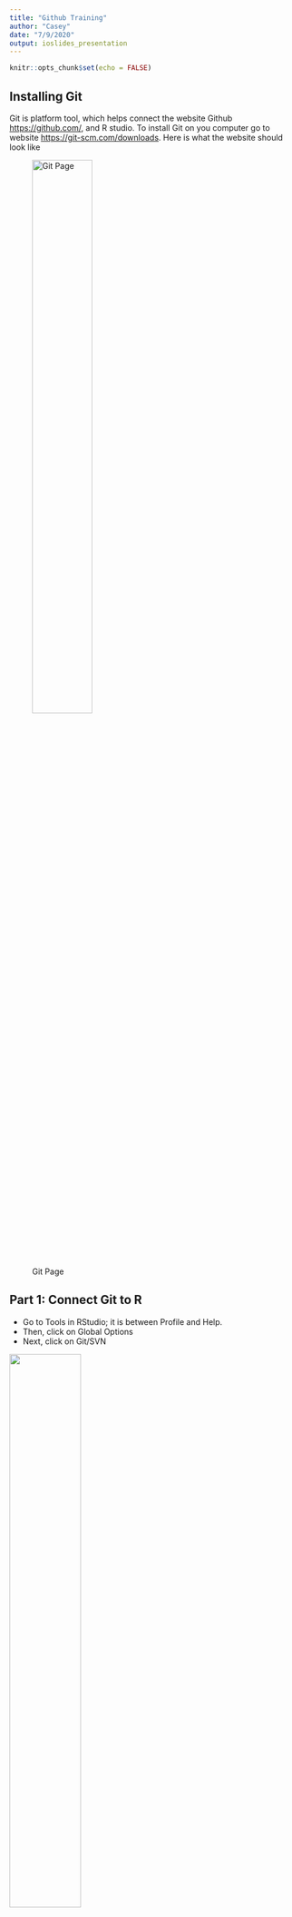 ---
title: "Github Training"
author: "Casey"
date: "7/9/2020"
output: ioslides_presentation
---

```{r setup, include=FALSE}
knitr::opts_chunk$set(echo = FALSE)
```

## Installing Git

Git is platform tool, which helps connect the website Github <https://github.com/>, and R studio. To install Git on you computer go to website <https://git-scm.com/downloads>. Here is what the website should look like 

![Git Page](Image/Gitpage.png){width=50%}



## Part 1: Connect Git to R 

- Go to Tools in RStudio; it is between Profile and Help. 
- Then, click on Global Options
- Next, click on Git/SVN 

![](Image/Git SVN.png){width=50%}

## Part 2: Connect Git To R

![](Image/SVN 2.jpg){width=35%}

- On a windows computer, you go to "this PC"
- Click on "Windowns (C:)"
- Click on "Program Files Folder"
- Click on "Git Folder"
- Click on "bin folder"
- Click on "git.exe"

You are now connect to Github with Rstudio.

## Example of how to use it.

- You will go to New Project.
- Then, you go to verison control, and click on Git.
- Now, you want go to Github, and click on code, then highlight the link. Like below:

![](Image/Connect.png){width=65%}


- Paste it in to repo

![](Image/Repo.png){width=45%}

